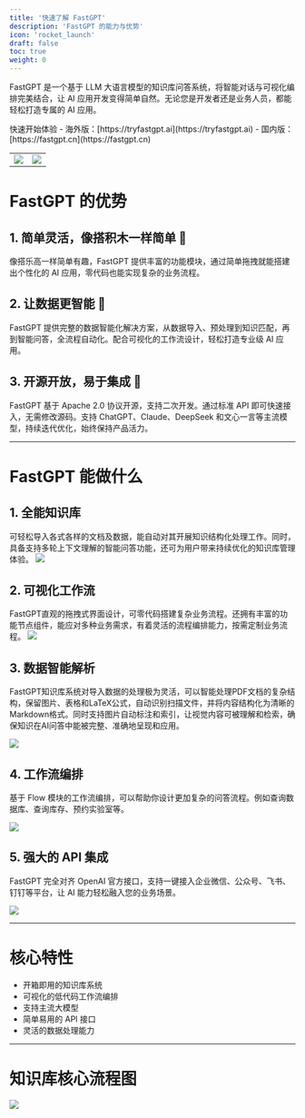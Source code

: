 ```yaml
---
title: '快速了解 FastGPT'
description: 'FastGPT 的能力与优势'
icon: 'rocket_launch'
draft: false
toc: true
weight: 0
---
```



FastGPT 是一个基于 LLM 大语言模型的知识库问答系统，将智能对话与可视化编排完美结合，让 AI 应用开发变得简单自然。无论您是开发者还是业务人员，都能轻松打造专属的 AI 应用。

<Alert icon="🤖" context="success">
快速开始体验
- 海外版：[https://tryfastgpt.ai](https://tryfastgpt.ai)
- 国内版：[https://fastgpt.cn](https://fastgpt.cn)
</Alert>

|                       |                                   |
| --------------------- | --------------------------------- |
| ![](/imgs/intro/image1.png) | ![](/imgs/intro/image2.png) |

# FastGPT 的优势
## 1. 简单灵活，像搭积木一样简单 🧱
像搭乐高一样简单有趣，FastGPT 提供丰富的功能模块，通过简单拖拽就能搭建出个性化的 AI 应用，零代码也能实现复杂的业务流程。
## 2. 让数据更智能 🧠
FastGPT 提供完整的数据智能化解决方案，从数据导入、预处理到知识匹配，再到智能问答，全流程自动化。配合可视化的工作流设计，轻松打造专业级 AI 应用。
## 3. 开源开放，易于集成 🔗
FastGPT 基于 Apache 2.0 协议开源，支持二次开发。通过标准 API 即可快速接入，无需修改源码。支持 ChatGPT、Claude、DeepSeek 和文心一言等主流模型，持续迭代优化，始终保持产品活力。

---

# FastGPT 能做什么
## 1. 全能知识库
可轻松导入各式各样的文档及数据，能自动对其开展知识结构化处理工作。同时，具备支持多轮上下文理解的智能问答功能，还可为用户带来持续优化的知识库管理体验。
![](/imgs/intro/image3.png)

## 2. 可视化工作流
FastGPT直观的拖拽式界面设计，可零代码搭建复杂业务流程。还拥有丰富的功能节点组件，能应对多种业务需求，有着灵活的流程编排能力，按需定制业务流程。
![](/imgs/intro/image4.png)

## 3. 数据智能解析
FastGPT知识库系统对导入数据的处理极为灵活，可以智能处理PDF文档的复杂结构，保留图片、表格和LaTeX公式，自动识别扫描文件，并将内容结构化为清晰的Markdown格式。同时支持图片自动标注和索引，让视觉内容可被理解和检索，确保知识在AI问答中能被完整、准确地呈现和应用。

![](/imgs/intro/image5.png)

## 4. 工作流编排
基于 Flow 模块的工作流编排，可以帮助你设计更加复杂的问答流程。例如查询数据库、查询库存、预约实验室等。

![](/imgs/intro/image6.png)

## 5. 强大的 API 集成
FastGPT 完全对齐 OpenAI 官方接口，支持一键接入企业微信、公众号、飞书、钉钉等平台，让 AI 能力轻松融入您的业务场景。

![](/imgs/intro/image7.png)

---

# 核心特性

- 开箱即用的知识库系统
- 可视化的低代码工作流编排
- 支持主流大模型
- 简单易用的 API 接口
- 灵活的数据处理能力

---

# 知识库核心流程图

![](/imgs/intro/image8.png)
